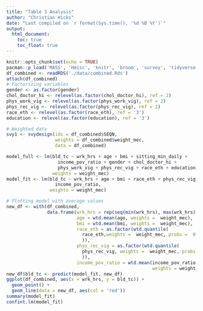 ```yaml
---
title: "Table 3 Analysis"
author: "Christian Hicks"
date: "Last compiled on `r format(Sys.time(), '%d %B %Y')`"
output:
  html_document:
    toc: true
    toc_float: true
---
```


```r
knitr::opts_chunk$set(echo = TRUE)
pacman::p_load('MASS', 'Hmisc', 'knitr', 'broom', 'survey', 'tidyverse')
df_combined <- readRDS('./data/combined.Rds')
attach(df_combined)
# Factorizing variables
gender <- as.factor(gender)
chol_doctor_hi <- relevel(as.factor(chol_doctor_hi), ref = 2)
phys_work_vig <- relevel(as.factor(phys_work_vig), ref = 2)
phys_rec_vig <- relevel(as.factor(phys_rec_vig), ref = 2)
race_eth <- relevel(as.factor(race_eth), ref = '3')
education <- relevel(as.factor(education), ref = '3')

# Weighted data
svy1 <- svydesign(ids = df_combined$SEQN,
                  weights = df_combined$weight_mec,
                  data = df_combined)
```

```r
model_full <- lm(bld_tc ~ wrk_hrs + age + bmi + sitting_min_daily +
                   income_pov_ratio + gender + chol_doctor_hi +
                   phys_work_vig + phys_rec_vig + race_eth + education,
                 weights = weight_mec)
model_fit <- lm(bld_tc ~ wrk_hrs + age + bmi + race_eth + phys_rec_vig +
                  income_pov_ratio,
                weights = weight_mec)

# Plotting model with average values
new_df <- with(df_combined,
               data.frame(wrk_hrs = rep(seq(min(wrk_hrs), max(wrk_hrs), 1)),
                          age = wtd.mean(age, weights =  weight_mec),
                          bmi = wtd.mean(bmi, weights =  weight_mec),
                          race_eth = as.factor(wtd.quantile(
                            race_eth,weights =  weight_mec, probs =  0.5
                            )),
                          phys_rec_vig = as.factor(wtd.quantile(
                            phys_rec_vig, weights =  weight_mec, probs =  0.5
                            )),
                          income_pov_ratio = wtd.mean(income_pov_ratio,
                                                      weights = weight_mec)))
new_df$bld_tc <- predict(model_fit, new_df)
ggplot(df_combined, aes(x = wrk_hrs, y = bld_tc)) +
  geom_point() +
  geom_line(data = new_df, aes(col = 'red'))
summary(model_fit)
confint.lm(model_fit)
```